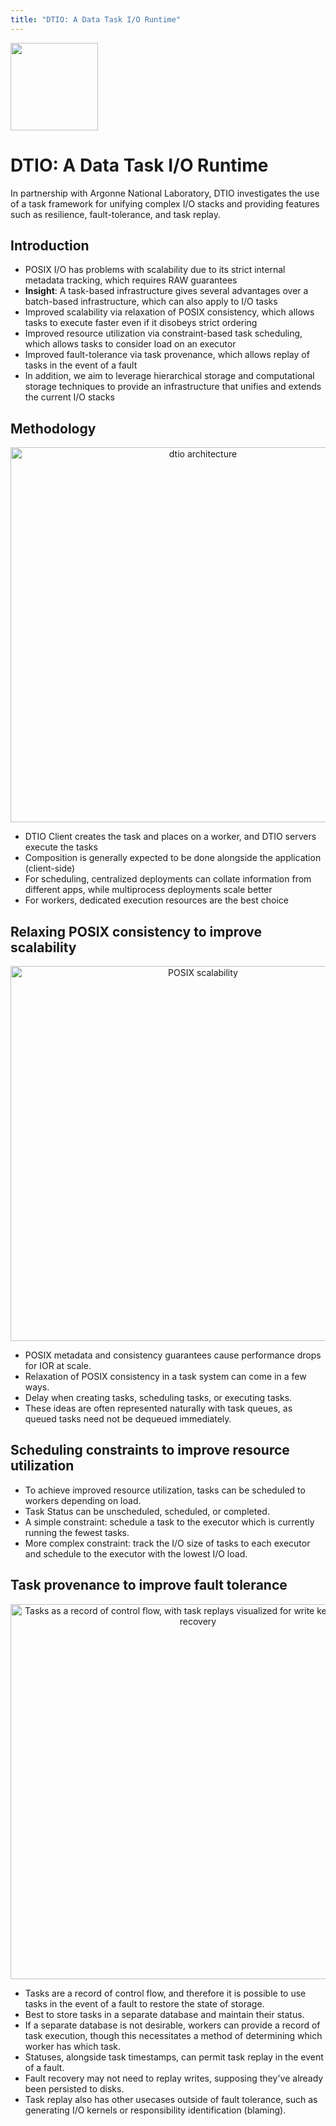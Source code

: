 ```yaml
---
title: "DTIO: A Data Task I/O Runtime"
---
```



<p>
  <img src={require("@site/static/img/projects/dtio/logo.png").default} width="140" />
</p>

# DTIO: A Data Task I/O Runtime

<ProjectBadges projectId="dtio" />

In partnership with Argonne National Laboratory, DTIO investigates the use of a task framework for unifying complex I/O stacks and providing features such as resilience, fault-tolerance, and task replay.

## Introduction

- POSIX I/O has problems with scalability due to its strict internal metadata tracking, which requires RAW guarantees
- **Insight**: A task-based infrastructure gives several advantages over a batch-based infrastructure, which can also apply to I/O tasks
- Improved scalability via relaxation of POSIX consistency, which allows tasks to execute faster even if it disobeys strict ordering
- Improved resource utilization via constraint-based task scheduling, which allows tasks to consider load on an executor
- Improved fault-tolerance via task provenance, which allows replay of tasks in the event of a fault
- In addition, we aim to leverage hierarchical storage and computational storage techniques to provide an infrastructure that unifies and extends the current I/O stacks


## Methodology

<center>
  <img src={require("@site/static/img/projects/dtio/dtio-arch.png").default} width="600" alt="dtio architecture" title="" class="" />
</center>

- DTIO Client creates the task and places on a worker, and DTIO servers execute the tasks
- Composition is generally expected to be done alongside the application (client-side)
- For scheduling, centralized deployments can collate information from different apps, while multiprocess deployments scale better
- For workers, dedicated execution resources are the best choice

## Relaxing POSIX consistency to improve scalability

<center>
  <img src={require("@site/static/img/projects/dtio/posix-scalability.png").default} width="600" alt="POSIX scalability" title="" class="" />
</center>

- POSIX metadata and consistency guarantees cause performance drops for IOR at scale.
- Relaxation of POSIX consistency in a task system can come in a few ways.
- Delay when creating tasks, scheduling tasks, or executing tasks.
- These ideas are often represented naturally with task queues, as queued tasks need not be dequeued immediately.

## Scheduling constraints to improve resource utilization

- To achieve improved resource utilization, tasks can be scheduled to workers depending on load.
- Task Status can be unscheduled, scheduled, or completed.
- A simple constraint: schedule a task to the executor which is currently running the fewest tasks.
- More complex constraint: track the I/O size of tasks to each executor and schedule to the executor with the lowest I/O load.

## Task provenance to improve fault tolerance

<center>
  <img src={require("@site/static/img/projects/dtio/queue-visualization.png").default} width="600" alt="Tasks as a record of control flow, with task replays visualized for write kernel and fault recovery" title="" class="" />
</center>

- Tasks are a record of control flow, and therefore it is possible to use tasks in the event of a fault to restore the state of storage.
- Best to store tasks in a separate database and maintain their status.
- If a separate database is not desirable, workers can provide a record of task execution, though this necessitates a method of determining which worker has which task.
- Statuses, alongside task timestamps, can permit task replay in the event of a fault.
- Fault recovery may not need to replay writes, supposing they've already been persisted to disks.
- Task replay also has other usecases outside of fault tolerance, such as generating I/O kernels or responsibility identification (blaming).
